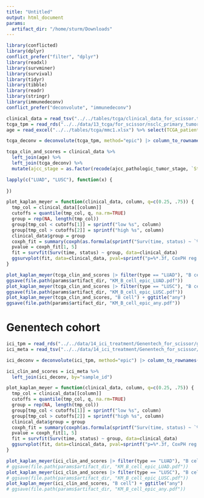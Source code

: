 ```yaml
---
title: "Untitled"
output: html_document
params:
  artifact_dir: "/home/sturm/Downloads"
---
```


```r
library(conflicted)
library(dplyr)
conflict_prefer("filter", "dplyr")
library(readxl)
library(survminer)
library(survival)
library(tidyr)
library(tibble)
library(readr)
library(stringr)
library(immunedeconv)
conflict_prefer("deconvolute", "immunedeconv")
```

```r
clinical_data = read_tsv("../../tables/tcga/clinical_data_for_scissor.tsv")
tcga_tpm = read_rds("../../data/13_tcga/for_scissor/nsclc_primary_tumor.rds")
age = read_excel("../../tables/tcga/mmc1.xlsx") %>% select(TCGA_patient_barcode=bcr_patient_barcode, age=age_at_initial_pathologic_diagnosis)


```


```r
tcga_deconv = deconvolute(tcga_tpm, method="epic") |> column_to_rownames("cell_type") |> as.matrix() |> t() |> as_tibble(rownames="TCGA_patient_barcode")

tcga_clin_and_scores = clinical_data %>% 
  left_join(age) %>%
  left_join(tcga_deconv) %>%
  mutate(ajcc_stage = as.factor(recode(ajcc_pathologic_tumor_stage, `Stage IV` = 4, `Stage IIIA` = 3, `Stage IB` = 1, `Stage IA` = 1, `Stage I` = 1, `Stage II` = 2, `Stage IIA` = 2, `Stage IIB` = 2, `Stage III`= 3, `Stage IIIB` = 3, .default=NA_real_))) |> filter(time < 365 * 10)
```


```r


lapply(c("LUAD", "LUSC"), function(x) { 
 
})

```

```r
plot_kaplan_meyer = function(clinical_data, column, q=c(0.25, .75)) {
  tmp_col = clinical_data[[column]]
  cutoffs = quantile(tmp_col, q, na.rm=TRUE)
  group = rep(NA, length(tmp_col))
  group[tmp_col < cutoffs[1]] = sprintf("low %s", column)
  group[tmp_col > cutoffs[2]] = sprintf("high %s", column)
  clinical_data$group = group
  coxph_fit = summary(coxph(as.formula(sprintf("Surv(time, status) ~ `%s` + ajcc_stage + age", column)), data=clinical_data))$coefficients
  pvalue = coxph_fit[1, 5]
  fit = survfit(Surv(time, status) ~ group, data=clinical_data)
  ggsurvplot(fit, data=clinical_data, pval=sprintf("p=%*.3f, CoxPH reg.", 3, pvalue), risk.table = FALSE, xlab="time in days")
}

plot_kaplan_meyer(tcga_clin_and_scores |> filter(type == "LUAD"), "B cell") + ggtitle("LUAD")
ggsave(file.path(params$artifact_dir, "KM_B_cell_epic_LUAD.pdf"))
plot_kaplan_meyer(tcga_clin_and_scores |> filter(type == "LUSC"), "B cell") + ggtitle("LUSC")
ggsave(file.path(params$artifact_dir, "KM_B_cell_epic_LUSC.pdf"))
plot_kaplan_meyer(tcga_clin_and_scores, "B cell") + ggtitle("any")
ggsave(file.path(params$artifact_dir, "KM_B_cell_epic_any.pdf"))

```

# Genentech cohort
```r
ici_tpm = read_rds("../../data/14_ici_treatment/Genentech_for_scissor/genentech.rds")
ici_meta = read_tsv("../../data/14_ici_treatment/Genentech_for_scissor/genentech_clinical_data.tsv")
```

```r
ici_deconv = deconvolute(ici_tpm, method="epic") |> column_to_rownames("cell_type") |> as.matrix() |> t() |> as_tibble(rownames="sample_id")

ici_clin_and_scores = ici_meta %>% 
  left_join(ici_deconv, by="sample_id")
```

```r
plot_kaplan_meyer = function(clinical_data, column, q=c(0.25, .75)) {
  tmp_col = clinical_data[[column]]
  cutoffs = quantile(tmp_col, q, na.rm=TRUE)
  group = rep(NA, length(tmp_col))
  group[tmp_col < cutoffs[1]] = sprintf("low %s", column)
  group[tmp_col > cutoffs[2]] = sprintf("high %s", column)
  clinical_data$group = group
  coxph_fit = summary(coxph(as.formula(sprintf("Surv(time, status) ~ `%s`", column)), data=clinical_data))$coefficients
  pvalue = coxph_fit[1, 5]
  fit = survfit(Surv(time, status) ~ group, data=clinical_data)
  ggsurvplot(fit, data=clinical_data, pval=sprintf("p=%*.3f, CoxPH reg.", 3, pvalue), risk.table = FALSE, xlab="time in days")
}

plot_kaplan_meyer(ici_clin_and_scores |> filter(type == "LUAD"), "B cell") + ggtitle("LUAD")
# ggsave(file.path(params$artifact_dir, "KM_B_cell_epic_LUAD.pdf"))
plot_kaplan_meyer(ici_clin_and_scores |> filter(type == "LUSC"), "B cell") + ggtitle("LUSC")
# ggsave(file.path(params$artifact_dir, "KM_B_cell_epic_LUSC.pdf"))
plot_kaplan_meyer(ici_clin_and_scores, "B cell") + ggtitle("any")
# ggsave(file.path(params$artifact_dir, "KM_B_cell_epic_any.pdf"))
```